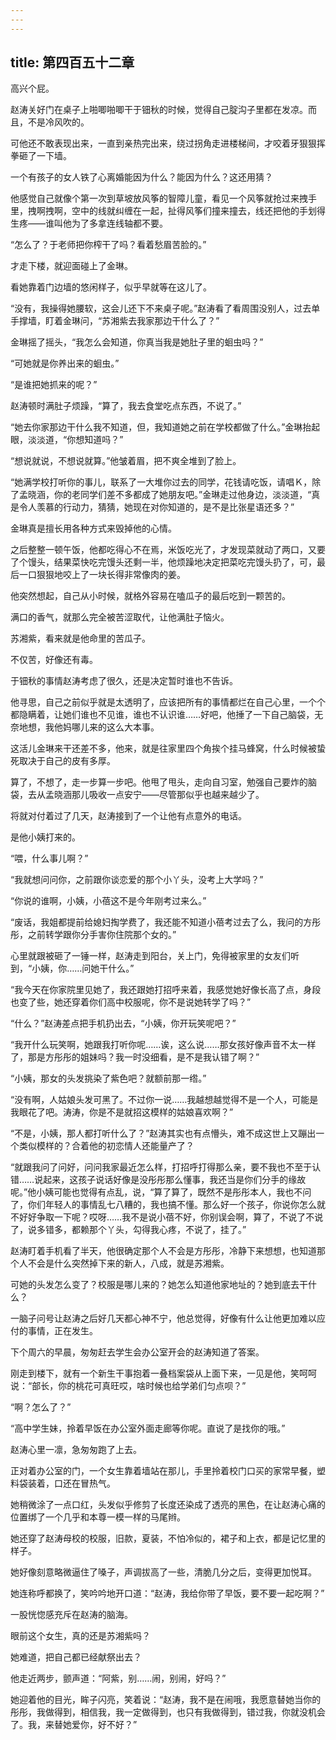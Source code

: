 ```yaml
---
---
---
```

title: 第四百五十二章
---




高兴个屁。

赵涛关好门在桌子上啪唧啪唧干于钿秋的时候，觉得自己腚沟子里都在发凉。而且，不是冷风吹的。

可他还不敢表现出来，一直到亲热完出来，绕过拐角走进楼梯间，才咬着牙狠狠挥拳砸了一下墙。

一个有孩子的女人铁了心离婚能因为什么？能因为什么？这还用猜？

他感觉自己就像个第一次到草坡放风筝的智障儿童，看见一个风筝就抢过来拽手里，拽啊拽啊，空中的线就纠缠在一起，扯得风筝们撞来撞去，线还把他的手划得生疼——谁叫他为了多拿连线轴都不要。

“怎么了？于老师把你榨干了吗？看着愁眉苦脸的。”

才走下楼，就迎面碰上了金琳。

看她靠着门边墙的悠闲样子，似乎早就等在这儿了。

“没有，我操得她腰软，这会儿还下不来桌子呢。”赵涛看了看周围没别人，过去单手撑墙，盯着金琳问，“苏湘紫去我家那边干什么了？”

金琳摇了摇头，“我怎么会知道，你真当我是她肚子里的蛔虫吗？”

“可她就是你养出来的蛔虫。”

“是谁把她抓来的呢？”

赵涛顿时满肚子烦躁，“算了，我去食堂吃点东西，不说了。”

“她去你家那边干什么我不知道，但，我知道她之前在学校都做了什么。”金琳抬起眼，淡淡道，“你想知道吗？”

“想说就说，不想说就算。”他皱着眉，把不爽全堆到了脸上。

“她满学校打听你的事儿，联系了一大堆你过去的同学，花钱请吃饭，请唱Ｋ，除了孟晓涵，你的老同学们差不多都成了她朋友吧。”金琳走过他身边，淡淡道，“真是令人羡慕的行动力，猜猜，她现在对你知道的，是不是比张星语还多？”

金琳真是擅长用各种方式来毁掉他的心情。

之后整整一顿午饭，他都吃得心不在焉，米饭吃光了，才发现菜就动了两口，又要了个馒头，结果菜快吃完馒头还剩一半，他烦躁地决定把菜吃完馒头扔了，可，最后一口狠狠地咬上了一块长得非常像肉的姜。

他突然想起，自己从小时候，就格外容易在嗑瓜子的最后吃到一颗苦的。

满口的香气，就那么完全被苦涩取代，让他满肚子恼火。

苏湘紫，看来就是他命里的苦瓜子。

不仅苦，好像还有毒。

于钿秋的事情赵涛考虑了很久，还是决定暂时谁也不告诉。

他寻思，自己之前似乎就是太透明了，应该把所有的事情都烂在自己心里，一个个都隐瞒着，让她们谁也不见谁，谁也不认识谁……好吧，他捶了一下自己脑袋，无奈地想，我他妈哪儿来的这么大本事。

这活儿金琳来干还差不多，他来，就是往家里四个角挨个挂马蜂窝，什么时候被蛰死取决于自己的皮有多厚。

算了，不想了，走一步算一步吧。他甩了甩头，走向自习室，勉强自己要炸的脑袋，去从孟晓涵那儿吸收一点安宁——尽管那似乎也越来越少了。

将就对付着过了几天，赵涛接到了一个让他有点意外的电话。

是他小姨打来的。

“喂，什么事儿啊？”

“我就想问问你，之前跟你谈恋爱的那个小丫头，没考上大学吗？”

“你说的谁啊，小姨，小蓓这不是今年刚考过来么。”

“废话，我姐都提前给媳妇掏学费了，我还能不知道小蓓考过去了么，我问的方彤彤，之前转学跟你分手害你住院那个女的。”

心里就跟被砸了一锤一样，赵涛走到阳台，关上门，免得被家里的女友们听到，“小姨，你……问她干什么。”

“我今天在你家院里见她了，我还跟她打招呼来着，我感觉她好像长高了点，身段也变了些，她还穿着你们高中校服呢，你不是说她转学了吗？”

“什么？”赵涛差点把手机扔出去，“小姨，你开玩笑呢吧？”

“我开什么玩笑啊，她跟我打听你呢……诶，这么说……那女孩好像声音不太一样了，那是方彤彤的姐妹吗？我一时没细看，是不是我认错了啊？”

“小姨，那女的头发挑染了紫色吧？就额前那一绺。”

“没有啊，人姑娘头发可黑了。不过你一说……我越想越觉得不是一个人，可能是我眼花了吧。涛涛，你是不是就招这模样的姑娘喜欢啊？”

“不是，小姨，那人都打听什么了？”赵涛其实也有点懵头，难不成这世上又蹦出一个类似模样的？合着他的初恋情人还能量产了？

“就跟我问了问好，问问我家最近怎么样，打招呼打得那么亲，要不我也不至于认错……说起来，这孩子说话好像是没彤彤那么懂事，我还当是你们分手的缘故呢。”他小姨可能也觉得有点乱，说，“算了算了，既然不是彤彤本人，我也不问了，你们年轻人的事情乱七八糟的，我也搞不懂。那么好一个孩子，你说你怎么就不好好争取一下呢？哎呀……我不是说小蓓不好，你别误会啊，算了，不说了不说了，说多错多，都赖那个丫头，勾得我心疼，不说了，挂了。”

赵涛盯着手机看了半天，他很确定那个人不会是方彤彤，冷静下来想想，也知道那个人不会是什么突然掉下来的新人，八成，就是苏湘紫。

可她的头发怎么变了？校服是哪儿来的？她怎么知道他家地址的？她到底去干什么？

一脑子问号让赵涛之后好几天都心神不宁，他总觉得，好像有什么让他更加难以应付的事情，正在发生。

下个周六的早晨，匆匆赶去学生会办公室开会的赵涛知道了答案。

刚走到楼下，就有一个新生干事抱着一叠档案袋从上面下来，一见是他，笑呵呵说：“部长，你的桃花可真旺哎，啥时候也给学弟们匀点呗？”

“啊？怎么了？”

“高中学生妹，拎着早饭在办公室外面走廊等你呢。直说了是找你的哦。”

赵涛心里一凛，急匆匆跑了上去。

正对着办公室的门，一个女生靠着墙站在那儿，手里拎着校门口买的家常早餐，塑料袋装着，口还在冒热气。

她稍微涂了一点口红，头发似乎修剪了长度还染成了透亮的黑色，在让赵涛心痛的位置绑了一个几乎和本尊一模一样的马尾辫。

她还穿了赵涛母校的校服，旧款，夏装，不怕冷似的，裙子和上衣，都是记忆里的样子。

她好像刻意略微逼住了嗓子，声调拔高了一些，清脆几分之后，变得更加悦耳。

她连称呼都换了，笑吟吟地开口道：“赵涛，我给你带了早饭，要不要一起吃啊？”

一股恍惚感充斥在赵涛的脑海。

眼前这个女生，真的还是苏湘紫吗？

她难道，把自己都已经献祭出去？

他走近两步，颤声道：“阿紫，别……闹，别闹，好吗？”

她迎着他的目光，眸子闪亮，笑着说：“赵涛，我不是在闹哦，我愿意替她当你的彤彤，我做得到，相信我，我一定做得到，也只有我做得到，错过我，你就没机会了。我，来替她爱你，好不好？”